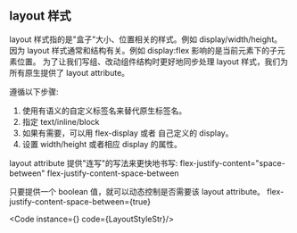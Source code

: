 
## layout 样式

layout 样式指的是"盒子"大小、位置相关的样式。例如 display/width/height。
因为 layout 样式通常和结构有关。例如 display:flex 影响的是当前元素下的子元素位置。
为了让我们写组、改动组件结构时更好地同步处理 layout 样式，我们为所有原生提供了 layout attribute。

遵循以下步骤:
1. 使用有语义的自定义标签名来替代原生标签名。
2. 指定 text/inline/block 
3. 如果有需要，可以用 flex-display 或者 自己定义的 display。
4. 设置 width/height 或者相应 display 的属性。

layout attribute 提供"连写"的写法来更快地书写:
flex-justify-content="space-between" 
flex-justify-content-space-between

只要提供一个 boolean 值，就可以动态控制是否需要该 layout attribute。
flex-justify-content-space-between={true}

<Code instance={<LayoutStyle/>} code={LayoutStyleStr}/>
